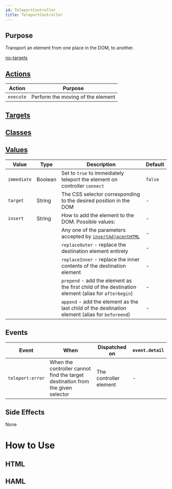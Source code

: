 ```yaml
---
id: TeleportController
title: TeleportController
---
```



## Purpose

Transport an element from one place in the DOM, to another.

[no-targets](../_partials/ephemeral.md ':include')


## [Actions](https://stimulus.hotwire.dev/reference/actions)

| Action | Purpose |
| --- | --- |
| `execute` | Perform the moving of the element |

## [Targets](https://stimulus.hotwire.dev/reference/targets)

<NoTargets/>

## [Classes](https://stimulus.hotwire.dev/reference/classes)


<NoClasses/>

## [Values](https://stimulus.hotwire.dev/reference/values)

| Value | Type | Description | Default |
| --- | --- | --- | --- |
| `immediate` | Boolean | Set to `true` to immediately teleport the element on controller `connect` | `false` |
| `target` | String | The CSS selector corresponding to the desired position in the DOM | - |
| `insert` | String | How to add the element to the DOM. Possible values: | - |
| | | Any one of the parameters accepted by [`insertAdjacentHTML`](https://developer.mozilla.org/en-US/docs/Web/API/Element/insertAdjacentHTML) | - |  
| | | `replaceOuter` - replace the destination element entirely | - |
| | | `replaceInner` - replace the inner contents of the destination element | - |
| | | `prepend` - add the element as the first child of the destination element (alias for `afterbegin`)  | - |
| | | `append` - add the element as the last child of the destination element (alias for `beforeend`) | - |

## Events

| Event | When | Dispatched on | `event.detail` |
| --- | --- | --- | --- |
| `teleport:error` | When the controller cannot find the target destination from the given selector | The controller element | - |

## Side Effects

None



# How to Use


## HTML


<TeleportControllerHtml/>

## HAML


<TeleportControllerHaml/>


